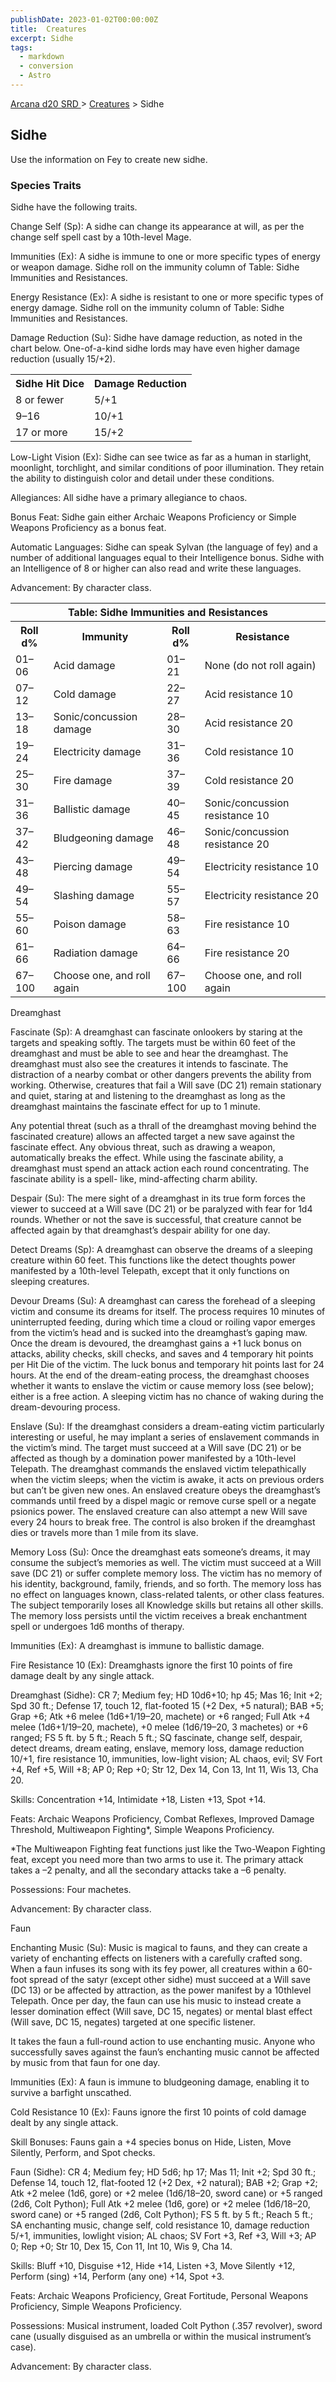 ```yaml
---
publishDate: 2023-01-02T00:00:00Z
title:  Creatures
excerpt: Sidhe
tags:
  - markdown
  - conversion
  - Astro
---
```


[ Arcana d20 SRD ](/#arcanaD20) > [ Creatures](arcana-d20-srd-creatures-index) > Sidhe

##  Sidhe

Use the information on Fey to create new sidhe.

###  Species Traits

Sidhe have the following traits.

Change Self (Sp): A sidhe can change its appearance at will, as per the change
self spell cast by a 10th-level Mage.

Immunities (Ex): A sidhe is immune to one or more specific types of energy or
weapon damage. Sidhe roll on the immunity column of Table: Sidhe Immunities
and Resistances.

Energy Resistance (Ex): A sidhe is resistant to one or more specific types of
energy damage. Sidhe roll on the immunity column of Table: Sidhe Immunities
and Resistances.

Damage Reduction (Su): Sidhe have damage reduction, as noted in the chart
below. One-of-a-kind sidhe lords may have even higher damage reduction
(usually 15/+2).


<table> <tr> <th> Sidhe Hit Dice </th> <th> Damage Reduction </th> </tr> <tr> <td> 8 or fewer </td> <td> 5/+1 </td> </tr> <tr class="shaded"> <td> 9–16 </td> <td> 10/+1 </td> </tr> <tr> <td> 17 or more </td> <td> 15/+2 </td> </tr> </table>


Low-Light Vision (Ex): Sidhe can see twice as far as a human in starlight,
moonlight, torchlight, and similar conditions of poor illumination. They
retain the ability to distinguish color and detail under these conditions.

Allegiances: All sidhe have a primary allegiance to chaos.

Bonus Feat: Sidhe gain either Archaic Weapons Proficiency or Simple Weapons
Proficiency as a bonus feat.

Automatic Languages: Sidhe can speak Sylvan (the language of fey) and a number
of additional languages equal to their Intelligence bonus. Sidhe with an
Intelligence of 8 or higher can also read and write these languages.

Advancement: By character class.


<table> <tr> <th colspan="4"> Table: Sidhe Immunities and Resistances </th> </tr> <tr> <th> Roll d% </th> <th> Immunity </th> <th> Roll d% </th> <th> Resistance </th> </tr> <tr> <td> 01–06 </td> <td> Acid damage </td> <td> 01–21 </td> <td> None (do not roll again) </td> </tr> <tr class="shaded"> <td> 07–12 </td> <td> Cold damage </td> <td> 22–27 </td> <td> Acid resistance 10 </td> </tr> <tr> <td> 13–18 </td> <td> Sonic/concussion damage </td> <td> 28–30 </td> <td> Acid resistance 20 </td> </tr> <tr class="shaded"> <td> 19–24 </td> <td> Electricity damage </td> <td> 31–36 </td> <td> Cold resistance 10 </td> </tr> <tr> <td> 25–30 </td> <td> Fire damage </td> <td> 37–39 </td> <td> Cold resistance 20 </td> </tr> <tr class="shaded"> <td> 31–36 </td> <td> Ballistic damage </td> <td> 40–45 </td> <td> Sonic/concussion resistance 10 </td> </tr> <tr> <td> 37–42 </td> <td> Bludgeoning damage </td> <td> 46–48 </td> <td> Sonic/concussion resistance 20 </td> </tr> <tr class="shaded"> <td> 43–48 </td> <td> Piercing damage </td> <td> 49–54 </td> <td> Electricity resistance 10 </td> </tr> <tr> <td> 49–54 </td> <td> Slashing damage </td> <td> 55–57 </td> <td> Electricity resistance 20 </td> </tr> <tr class="shaded"> <td> 55–60 </td> <td> Poison damage </td> <td> 58–63 </td> <td> Fire resistance 10 </td> </tr> <tr> <td> 61–66 </td> <td> Radiation damage </td> <td> 64–66 </td> <td> Fire resistance 20 </td> </tr> <tr class="shaded"> <td> 67–100 </td> <td> Choose one, and roll again </td> <td> 67–100 </td> <td> Choose one, and roll again </td> </tr> </table>


Dreamghast

Fascinate (Sp): A dreamghast can fascinate onlookers by staring at the targets
and speaking softly. The targets must be within 60 feet of the dreamghast and
must be able to see and hear the dreamghast. The dreamghast must also see the
creatures it intends to fascinate. The distraction of a nearby combat or other
dangers prevents the ability from working. Otherwise, creatures that fail a
Will save (DC 21) remain stationary and quiet, staring at and listening to the
dreamghast as long as the dreamghast maintains the fascinate effect for up to
1 minute.

Any potential threat (such as a thrall of the dreamghast moving behind the
fascinated creature) allows an affected target a new save against the
fascinate effect. Any obvious threat, such as drawing a weapon, automatically
breaks the effect. While using the fascinate ability, a dreamghast must spend
an attack action each round concentrating. The fascinate ability is a spell-
like, mind-affecting charm ability.

Despair (Su): The mere sight of a dreamghast in its true form forces the
viewer to succeed at a Will save (DC 21) or be paralyzed with fear for 1d4
rounds. Whether or not the save is successful, that creature cannot be
affected again by that dreamghast’s despair ability for one day.

Detect Dreams (Sp): A dreamghast can observe the dreams of a sleeping creature
within 60 feet. This functions like the detect thoughts power manifested by a
10th-level Telepath, except that it only functions on sleeping creatures.

Devour Dreams (Su): A dreamghast can caress the forehead of a sleeping victim
and consume its dreams for itself. The process requires 10 minutes of
uninterrupted feeding, during which time a cloud or roiling vapor emerges from
the victim’s head and is sucked into the dreamghast’s gaping maw. Once the
dream is devoured, the dreamghast gains a +1 luck bonus on attacks, ability
checks, skill checks, and saves and 4 temporary hit points per Hit Die of the
victim. The luck bonus and temporary hit points last for 24 hours. At the end
of the dream-eating process, the dreamghast chooses whether it wants to
enslave the victim or cause memory loss (see below); either is a free action.
A sleeping victim has no chance of waking during the dream-devouring process.

Enslave (Su): If the dreamghast considers a dream-eating victim particularly
interesting or useful, he may implant a series of enslavement commands in the
victim’s mind. The target must succeed at a Will save (DC 21) or be affected
as though by a domination power manifested by a 10th-level Telepath. The
dreamghast commands the enslaved victim telepathically when the victim sleeps;
when the victim is awake, it acts on previous orders but can’t be given new
ones. An enslaved creature obeys the dreamghast’s commands until freed by a
dispel magic or remove curse spell or a negate psionics power. The enslaved
creature can also attempt a new Will save every 24 hours to break free. The
control is also broken if the dreamghast dies or travels more than 1 mile from
its slave.

Memory Loss (Su): Once the dreamghast eats someone’s dreams, it may consume
the subject’s memories as well. The victim must succeed at a Will save (DC 21)
or suffer complete memory loss. The victim has no memory of his identity,
background, family, friends, and so forth. The memory loss has no effect on
languages known, class-related talents, or other class features. The subject
temporarily loses all Knowledge skills but retains all other skills. The
memory loss persists until the victim receives a break enchantment spell or
undergoes 1d6 months of therapy.

Immunities (Ex): A dreamghast is immune to ballistic damage.

Fire Resistance 10 (Ex): Dreamghasts ignore the first 10 points of fire damage
dealt by any single attack.

Dreamghast (Sidhe): CR 7; Medium fey; HD 10d6+10; hp 45; Mas 16; Init +2; Spd
30 ft.; Defense 17, touch 12, flat-footed 15 (+2 Dex, +5 natural); BAB +5;
Grap +6; Atk +6 melee (1d6+1/19–20, machete) or +6 ranged; Full Atk +4 melee
(1d6+1/19–20, machete), +0 melee (1d6/19–20, 3 machetes) or +6 ranged; FS 5
ft. by 5 ft.; Reach 5 ft.; SQ fascinate, change self, despair, detect dreams,
dream eating, enslave, memory loss, damage reduction 10/+1, fire resistance
10, immunities, low-light vision; AL chaos, evil; SV Fort +4, Ref +5, Will +8;
AP 0; Rep +0; Str 12, Dex 14, Con 13, Int 11, Wis 13, Cha 20.

Skills: Concentration +14, Intimidate +18, Listen +13, Spot +14.

Feats: Archaic Weapons Proficiency, Combat Reflexes, Improved Damage
Threshold, Multiweapon Fighting*, Simple Weapons Proficiency.

*The Multiweapon Fighting feat functions just like the Two-Weapon Fighting feat, except you need more than two arms to use it. The primary attack takes a –2 penalty, and all the secondary attacks take a –6 penalty. 

Possessions: Four machetes.

Advancement: By character class.

Faun

Enchanting Music (Su): Music is magical to fauns, and they can create a
variety of enchanting effects on listeners with a carefully crafted song. When
a faun infuses its song with its fey power, all creatures within a 60-foot
spread of the satyr (except other sidhe) must succeed at a Will save (DC 13)
or be affected by attraction, as the power manifest by a 10thlevel Telepath.
Once per day, the faun can use his music to instead create a lesser domination
effect (Will save, DC 15, negates) or mental blast effect (Will save, DC 15,
negates) targeted at one specific listener.

It takes the faun a full-round action to use enchanting music. Anyone who
successfully saves against the faun’s enchanting music cannot be affected by
music from that faun for one day.

Immunities (Ex): A faun is immune to bludgeoning damage, enabling it to
survive a barfight unscathed.

Cold Resistance 10 (Ex): Fauns ignore the first 10 points of cold damage dealt
by any single attack.

Skill Bonuses: Fauns gain a +4 species bonus on Hide, Listen, Move Silently,
Perform, and Spot checks.

Faun (Sidhe): CR 4; Medium fey; HD 5d6; hp 17; Mas 11; Init +2; Spd 30 ft.;
Defense 14, touch 12, flat-footed 12 (+2 Dex, +2 natural); BAB +2; Grap +2;
Atk +2 melee (1d6, gore) or +2 melee (1d6/18–20, sword cane) or +5 ranged
(2d6, Colt Python); Full Atk +2 melee (1d6, gore) or +2 melee (1d6/18–20,
sword cane) or +5 ranged (2d6, Colt Python); FS 5 ft. by 5 ft.; Reach 5 ft.;
SA enchanting music, change self, cold resistance 10, damage reduction 5/+1,
immunities, lowlight vision; AL chaos; SV Fort +3, Ref +3, Will +3; AP 0; Rep
+0; Str 10, Dex 15, Con 11, Int 10, Wis 9, Cha 14.

Skills: Bluff +10, Disguise +12, Hide +14, Listen +3, Move Silently +12,
Perform (sing) +14, Perform (any one) +14, Spot +3.

Feats: Archaic Weapons Proficiency, Great Fortitude, Personal Weapons
Proficiency, Simple Weapons Proficiency.

Possessions: Musical instrument, loaded Colt Python (.357 revolver), sword
cane (usually disguised as an umbrella or within the musical instrument’s
case).

Advancement: By character class.

